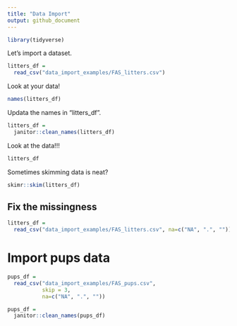 ```yaml
---
title: "Data Import"
output: github_document
---
```


```r
library(tidyverse)
```

Let's import a dataset.

```r
litters_df =
  read_csv("data_import_examples/FAS_litters.csv")
```

Look at your data!

```r
names(litters_df)
```

Updata the names in "litters_df".

```r
litters_df =
  janitor::clean_names(litters_df)
```

Look at the data!!!

```r
litters_df
```

Sometimes skimming data is neat?

```r
skimr::skim(litters_df)
```

## Fix the missingness

```r
litters_df = 
  read_csv("data_import_examples/FAS_litters.csv", na=c("NA", ".", ""))
```

# Import pups data

```r
pups_df = 
  read_csv("data_import_examples/FAS_pups.csv",
           skip = 3,
           na=c("NA", ".", ""))

pups_df =
  janitor::clean_names(pups_df)
```













